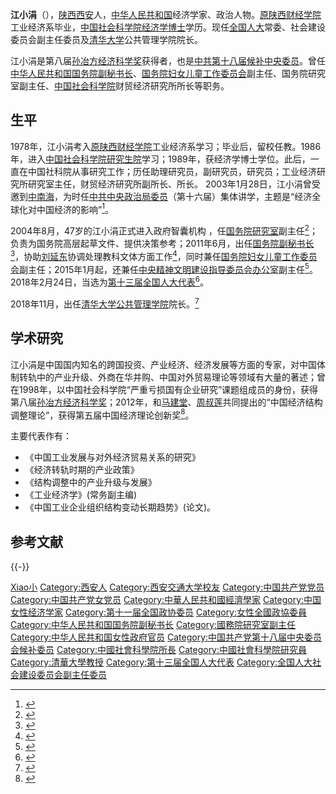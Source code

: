 {{Infobox Officeholder
|name=江小涓
|honorific-suffix=
|image=Jiang Xiaojuan (江小涓), Liu Yandong 2016 in Cologne -9797.jpg
|caption=2016年
|office={{Flagicon|PRC}}[[第十三届全国人民代表大会常务委员会|第十三届全国人民代表大会常务委员会]]委员
|term_start=2018年3月
|office1={{Flagicon|PRC}}第十三届[[全国人民代表大会社会建设委员会|全国人民代表大会社会建设委员会]]副主任委员
|term_start1=2018年3月
|1blankname1=主任
|1namedata1=[[何毅亭|何毅亭]]
|office2={{Flagicon|PRC}}[[中华人民共和国国务院副秘书长|中华人民共和国国务院副秘书长]]
|term_start2=2011年6月
|term_end2=2018年6月
|1blankname2=秘书长
|1namedata2=[[马凯_(官员)|马凯]]{{to}}[[杨晶|杨晶]]{{to}}[[肖捷|肖捷]]
|1blankname3=保障副总理
|1namedata3=[[刘延东|刘延东]]
|office4={{Flagicon|PRC}}[[国务院研究室|中华人民共和国国务院研究室]]副主任
|term_start4=2004年8月
|term_end4=2011年6月
|1blankname4=主任
|1namedata4=[[魏礼群|魏礼群]]{{to}}[[谢伏瞻|谢伏瞻]]
|office10={{CPC/logo}}[[中国共产党第十八届中央委员会候补委员列表|中国共产党第十八届中央委员会候补委员]]
|term_start10=2012年11月
|term_end10=2017年10月
|birth_date={{Birth year and age|1957|6}}
|death_date=
|death_place=
|nationality={{PRC}}
|native place=[[陕西省|陕西]][[西安市|西安]]
|party={{CPC}}
|relations=
|occupation=[[政治家|政治家]]、经济学家
|footnotes=
}}
'''江小涓'''（{{bd|1957年|6月||catIdx=J江}}），[[陕西省|陕西]][[西安市|西安]]人，[[中华人民共和国|中华人民共和国]]经济学家、政治人物。[[西安交通大学经济与金融学院|原陕西财经学院]]工业经济系毕业，[[中国社会科学院|中国社会科学院]][[经济学|经济学]][[博士|博士]]学历。现任[[全国人民代表大会|全国人大]]常委、社会建设委员会副主任委员及[[清华大学|清华大学]]公共管理学院院长。

江小涓是第八届[[孙冶方经济科学奖|孙冶方经济科学奖]]获得者，也是[[中国共产党第十八届中央委员会候补委员列表|中共第十八届候补中央委员]]。曾任[[中华人民共和国国务院副秘书长|中华人民共和国国务院副秘书长]]、[[国务院妇女儿童工作委员会|国务院妇女儿童工作委员会]]副主任、国务院研究室副主任、[[中国社会科学院|中国社会科学院]]财贸经济研究所所长等职务。

== 生平 ==
1978年，江小涓考入[[西安交通大学|原陕西财经学院]]工业经济系学习；毕业后，留校任教。1986年，进入[[中国社会科学院研究生院|中国社会科学院研究生院]]学习；1989年，获经济学博士学位。此后，一直在中国社科院从事研究工作；历任助理研究员，副研究员，研究员；工业经济研究所研究室主任，财贸经济研究所副所长、所长。 2003年1月28日，江小涓曾受邀到[[中南海|中南海]]，为时任[[中国共产党中央政治局|中共中央政治局委员]]（第十六届）集体讲学，主题是“经济全球化对中国经济的影响”<ref>{{Cite web|title=江小涓任国务院副秘书长 丘小雄任国税总局副局长|url=http://finance.sina.com.cn/roll/20110616/00549997695.shtml|accessdate=2018-04-03|date=2011-06-16|publisher=新浪网|archive-date=2019-06-10|archive-url=https://web.archive.org/web/20190610091140/http://finance.sina.com.cn/roll/20110616/00549997695.shtml|dead-url=no}}</ref>。

2004年8月，47岁的江小涓正式进入政府智囊机构 ，任[[国务院研究室|国务院研究室]]副主任<ref>{{Cite web|title=中国经济50人论坛专家成员江小涓|url=http://finance.sina.com.cn/g/20080417/11234762728.shtml|accessdate=2018-04-03|date=2008-04-17|publisher=新浪网|archive-date=2019-06-08|archive-url=https://web.archive.org/web/20190608115934/http://finance.sina.com.cn/g/20080417/11234762728.shtml|dead-url=no}}</ref>；负责为国务院高层起草文件、提供决策参考；2011年6月，出任[[中华人民共和国国务院副秘书长|国务院副秘书长]]<ref>{{Cite web|title=江小涓任国务院副秘书长 丘小雄任国税总局副局长|url=http://www.china.com.cn/policy/txt/2011-06/15/content_22789046.htm|accessdate=2018-04-03|date=2011-06-15|publisher=中国网|archive-date=2015-09-24|archive-url=https://web.archive.org/web/20150924015233/http://www.china.com.cn/policy/txt/2011-06/15/content_22789046.htm|dead-url=no}}</ref>，协助[[刘延东|刘延东]]协调处理教科文体方面工作<ref>{{Cite journal|title=江小涓：“学者型官员”|author=陈宝成|url=http://paper.people.com.cn/rmwz/html/2011-09/01/content_920359.htm?div=-1|journal=人民文摘|accessdate=2013-11-10|issue=9 (129)|year=2011|archiveurl=https://web.archive.org/web/20131110030839/http://paper.people.com.cn/rmwz/html/2011-09/01/content_920359.htm?div=-1|archivedate=2013-11-10|deadurl=yes}}</ref>，同时兼任[[国务院妇女儿童工作委员会|国务院妇女儿童工作委员会]]副主任；2015年1月起，还兼任[[中央精神文明建设指导委员会办公室|中央精神文明建设指导委员会办公室]]副主任<ref>{{Cite web|title=陈世炬、江小涓兼任中央文明办副主任|url=http://news.xinhuanet.com/renshi/2015-01/08/c_127370093.htm|accessdate=2018-04-03|date=2015-01-08|publisher=新华网|archive-date=2015-01-10|archive-url=https://web.archive.org/web/20150110160854/http://news.xinhuanet.com/renshi/2015-01/08/c_127370093.htm|dead-url=no}}</ref>。2018年2月24日，当选为[[第十三届全国人民代表大会代表名单|第十三届全国人大代表]]<ref>{{Cite web|title=（受权发布）中华人民共和国第十三届全国人民代表大会代表名单|url=http://www.chinanews.com/gn/2018/02-25/8453959.shtml|accessdate=2021-02-13|date=2018-02-25|work=中新网|archive-date=2018-02-27|archive-url=https://web.archive.org/web/20180227031724/http://www.chinanews.com/gn/2018/02-25/8453959.shtml|dead-url=no}}</ref>。

2018年11月，出任[[清华大学公共管理学院|清华大学公共管理学院]]院长。<ref>{{Cite news|url=https://www.sohu.com/a/282646663_374087|title=清华又迎官员“院长”，盘点那些进入高校的政府领导|author=一读EDU|date=2018-12-19|publisher=搜狐|accessdate=2020-08-26}}</ref>

==学术研究 ==
江小涓是中国国内知名的跨国投资、产业经济、经济发展等方面的专家，对中国体制转轨中的产业升级、外商在华并购、中国对外贸易理论等领域有大量的著述；曾在1998年，以中国社会科学院“严重亏损国有企业研究”课题组成员的身份，获得第八届[[孙冶方经济科学奖|孙冶方经济科学奖]]；2012年，和[[马建堂|马建堂]]、[[周叔莲|周叔莲]]共同提出的“中国经济结构调整理论”，获得第五届中国经济理论创新奖<ref>{{Cite news|url=http://economy.caixin.com/2012-11-14/100460100.html|title=马建堂周叔莲江小涓获中国经济理论创新奖|date=2012-11-14|work=财新网|accessdate=2018-04-03|archive-date=2020-01-20|archive-url=https://web.archive.org/web/20200120055328/http://economy.caixin.com/2012-11-14/100460100.html|dead-url=no}}</ref>。

主要代表作有：
*《中国工业发展与对外经济贸易关系的研究》
*《经济转轨时期的产业政策》
*《结构调整中的产业升级与发展》
*《工业经济学》(常务副主编)
*《中国工业企业组织结构变动长期趋势》(论文)。

== 参考文献 ==
{{Reflist}}

{{-}}
{{国务院/办公厅}}
{{中华全国妇女联合会第十一届执行委员会}}

{{Authority control}}

{{DEFAULTSORT:Jiang江}}
[[Category:江姓|Xiao小]]
[[Category:西安人|Category:西安人]]
[[Category:西安交通大学校友|Category:西安交通大学校友]]
[[Category:中国共产党党员|Category:中国共产党党员]]
[[Category:中国共产党女党员|Category:中国共产党女党员]]
[[Category:中華人民共和國經濟學家|Category:中華人民共和國經濟學家]]
[[Category:中国女性经济学家|Category:中国女性经济学家]]
[[Category:第十一届全国政协委员|Category:第十一届全国政协委员]]
[[Category:女性全國政協委員|Category:女性全國政協委員]]
[[Category:中华人民共和国国务院副秘书长|Category:中华人民共和国国务院副秘书长]]
[[Category:國務院研究室副主任|Category:國務院研究室副主任]]
[[Category:中华人民共和国女性政府官员|Category:中华人民共和国女性政府官员]]
[[Category:中国共产党第十八届中央委员会候补委员|Category:中国共产党第十八届中央委员会候补委员]]
[[Category:中國社會科學院所長|Category:中國社會科學院所長]]
[[Category:中國社會科學院研究員|Category:中國社會科學院研究員]]
[[Category:清華大學教授|Category:清華大學教授]]
[[Category:第十三届全国人大代表|Category:第十三届全国人大代表]]
[[Category:全国人大社会建设委员会副主任委员|Category:全国人大社会建设委员会副主任委员]]